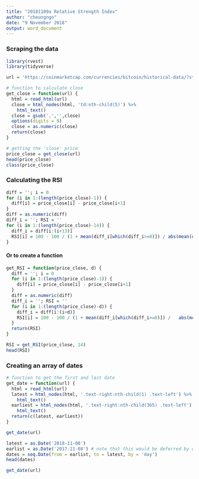 ```yaml
---
title: "20181109a Relative Strength Index"
author: "cheungngo"
date: "9 November 2018"
output: word_document
---
```


### Scraping the data

```r
library(rvest)
library(tidyverse)
```

```r
url = 'https://coinmarketcap.com/currencies/bitcoin/historical-data/?start=20171109&end=20181109'
```

```r
# function to calculate close
get_close = function(url) {
  html = read_html(url)
  close = html_nodes(html, 'td:nth-child(5)') %>%
    html_text() 
  close = gsub(',','',close)
  options(digits = 9)
  close = as.numeric(close)
  return(close)
}
```

```r
# getting the 'close' price
price_close = get_close(url)
head(price_close)
class(price_close)
```

### Calculating the RSI

```r
diff = ''; i = 0
for (i in 1:(length(price_close)-1)) {
  diff[i] = price_close[i] - price_close[i+1]
}
diff = as.numeric(diff)
diff_i = ''; RSI = ''
for (i in 1:(length(price_close)-14)) {
  diff_i = diff[i:(i+13)]
  RSI[i] = 100 - 100 / (1 + mean(diff_i[which(diff_i>=0)]) / abs(mean(diff_i[which(diff_i<0)])))
}

```

#### Or to create a function 

```r
get_RSI = function(price_close, d) {
  diff = ''; i = 0
  for (i in 1:(length(price_close)-1)) {
    diff[i] = price_close[i] - price_close[i+1]
  }
  diff = as.numeric(diff)
  diff_i = ''; RSI = ''
  for (i in 1:(length(price_close)-d)) {
    diff_i = diff[i:(i+d)]
    RSI[i] = 100 - 100 / (1 + mean(diff_i[which(diff_i>=0)]) /   abs(mean(diff_i[which(diff_i<0)])))
  }
  return(RSI)
}
```

```r
RSI = get_RSI(price_close, 14)
head(RSI)
```


### Creating an array of dates

```r
# function to get the first and last date
get_date = function(url) {
  html = read_html(url)
  latest = html_nodes(html, '.text-right:nth-child(1) .text-left') %>%
    html_text()
  earliest = html_nodes(html, '.text-right:nth-child(365) .text-left') %>%
    html_text()
  return(c(latest, earliest))
}
```

```r
get_date(url)
```

```r
latest = as.Date('2018-11-08')
earlist = as.Date('2017-11-08') # note that this would be deferred by one day
dates = seq.Date(from = earlist, to = latest, by = 'day')
head(dates)
```


```r
get_date(url)
```


